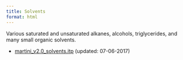 ```yaml
---
title: Solvents
format: html
---
```


Various saturated and unsaturated alkanes, alcohols, triglycerides, and many small organic solvents.

- [martini_v2.0_solvents.itp](http://cgmartini.nl/images/parameters/ITP/martini_v2.0_solvents.itp) (updated: 07-06-2017)